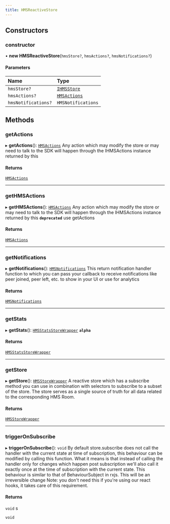 ```yaml
---
title: HMSReactiveStore
---
```


## Constructors

### constructor

• **new HMSReactiveStore**(`hmsStore?`, `hmsActions?`, `hmsNotifications?`)

#### Parameters

| Name                | Type                                                               |
| :------------------ | :----------------------------------------------------------------- |
| `hmsStore?`         | [`IHMSStore`](/api-reference/javascript/v2/interfaces/IHMSStore)   |
| `hmsActions?`       | [`HMSActions`](/api-reference/javascript/v2/interfaces/HMSActions) |
| `hmsNotifications?` | `HMSNotifications`                                                 |

## Methods

### getActions

▸ **getActions**(): [`HMSActions`](/api-reference/javascript/v2/interfaces/HMSActions)
Any action which may modify the store or may need to talk to the SDK will happen
through the IHMSActions instance returned by this

#### Returns

[`HMSActions`](/api-reference/javascript/v2/interfaces/HMSActions)

---

### getHMSActions

▸ **getHMSActions**(): [`HMSActions`](/api-reference/javascript/v2/interfaces/HMSActions)
Any action which may modify the store or may need to talk to the SDK will happen
through the IHMSActions instance returned by this
**`deprecated`** use getActions

#### Returns

[`HMSActions`](/api-reference/javascript/v2/interfaces/HMSActions)

---

### getNotifications

▸ **getNotifications**(): [`HMSNotifications`](/api-reference/javascript/v2/interfaces/HMSNotifications)
This return notification handler function to which you can pass your callback to
receive notifications like peer joined, peer left, etc. to show in your UI or use
for analytics

#### Returns

[`HMSNotifications`](/api-reference/javascript/v2/interfaces/HMSNotifications)

---

### getStats

▸ **getStats**(): [`HMSStatsStoreWrapper`](/api-reference/javascript/v2/interfaces/HMSStatsStoreWrapper)
**`alpha`**

#### Returns

[`HMSStatsStoreWrapper`](/api-reference/javascript/v2/interfaces/HMSStatsStoreWrapper)

---

### getStore

▸ **getStore**(): [`HMSStoreWrapper`](/api-reference/javascript/v2/interfaces/HMSStoreWrapper)
A reactive store which has a subscribe method you can use in combination with selectors
to subscribe to a subset of the store. The store serves as a single source of truth for
all data related to the corresponding HMS Room.

#### Returns

[`HMSStoreWrapper`](/api-reference/javascript/v2/interfaces/HMSStoreWrapper)

---

### triggerOnSubscribe

▸ **triggerOnSubscribe**(): `void`
By default store.subscribe does not call the handler with the current state at time of subscription,
this behaviour can be modified by calling this function. What it means is that instead of calling the
handler only for changes which happen post subscription we'll also call it exactly once at the time
of subscription with the current state. This behaviour is similar to that of BehaviourSubject in rxjs.
This will be an irreversible change
Note: you don't need this if you're using our react hooks, it takes care of this requirement.

#### Returns

`void`
s

`void`
